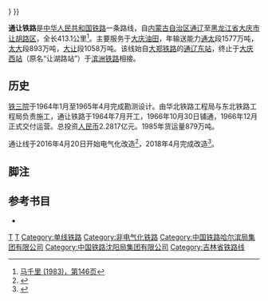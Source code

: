 {{Infobox rail system-route
|box_width=350px
|rail_name= 通让铁路
|other_name=
|name_bgcolor=
|banner_color=blue
|sec_banner_color=
|third_banner_color=
|logo_filename=
|image_width= 250px
|logo_bgcolor=
|logo_note=
|image=
|imagesize=
|caption=
|system_map=
|mapimage_width=
|map_bgcolor=
|locale= {{PRC}}
|service_type=客货两用
|network=
|start=
|begin_operation=
|end_operation=
|operation_note=
|system_length= 413公里
|length_in_operation=
|total_length=
|line_title= 线路
|lines= 
|stations=
|route_title=
|main_route=
|secondary_route=
|branch_route=
|standard= I级乙干线
|main_stations= [[通辽站|通辽]]、[[大庆西站|大庆西]]
|ridership=
|fleet_size=
|max_speed=
|track_gauge= 1435毫米（[[标准轨|标准轨]]）
|min_radius= 1000米
|max_grade= 4‰
|distance_between_mainlines= 
|block_signal= 继电半自动/自动(太平川-通辽)
|engine=  
|depot=
|operator=
|franchise=
|hq=
|key_person=
|website=
|route_map=
{{BS-table3}}
{{BS5|||CONTg|||||{{RoutemapRoute|Licon=u|[[京通铁路|京通铁路]]、[[大郑铁路|大郑铁路]]往[[通辽西站|通辽西站]]方向}}}}
{{BS5||CONTg|STR|||||{{RoutemapRoute|Licon=u|[[新通客运专线|新通客运专线]]往[[新民北站|新民北站]]方向}}}}
{{BS5|STR+l|KRZu|KRZlr+l|CONTfq||||{{RoutemapRoute|Licon=r|[[通霍铁路|通霍铁路]]、[[集通鐵路|集通鐵路]]往[[通辽北站|通辽北站]]方向}}}}
{{BS5|STR|STRl|ABZg+r||||}}
{{BS5|STR||BHF||||'''[[通辽站|通辽站]]'''||0 km}}
{{BS5|DST||STR||||[[通辽南站|通辽南站]]}}
{{BS5|STRl|STRq|ABZgr+r|||||}}
{{BS5|||BST||||[[通辽东站|通辽东站]]||8 km}}
{{BS5||CONTgq|ABZgr|||||{{RoutemapRoute|Licon=l|[[大郑铁路|大郑铁路]]往[[郑家屯站|郑家屯]]方向}}}}
{{BS5|||HST||||[[高林屯站|高林屯站]]||40 km}}
{{BS5|||HST||||[[宝龙山站|宝龙山站]]||63 km}}
{{BS5|||HST||||[[敖力布告站|敖力布告站]]||96 km}}
{{BS5|||STR+GRZq||||||↑[[内蒙古自治区|内蒙古自治区]]／[[吉林省|吉林省]]↓}}
{{BS5||CONTgq|ABZg+r|||||{{RoutemapRoute|Licon=l|[[平齐铁路|平齐铁路]]往[[四平站|四平]]方向}}}}
{{BS5|||HST||||[[太平川站|太平川站]]||121 km}}
{{BS5|||ABZgl|CONTfq||||{{RoutemapRoute|Licon=r|[[平齐铁路|平齐铁路]]往[[齐齐哈尔站|齐齐哈尔]]方向}}}}
{{BS5|||HST||||[[庆丰站|庆丰站]]||151 km}}
{{BS5|||HST||||[[巨宝站|巨宝站]]||163 km}}
{{BS5|||HST||||[[工农湖站|工农湖站]]||187 km}}
{{BS5|||BST||||[[官字井站|官字井站]]||208 km}}
{{BS5|||HST||||[[乾安站|乾安站]]||221 km}}
{{BS5|||HST||||[[海坨子站|海坨子站]]||245 km}}
{{BS5|||ABZg+l|CONTfq||||{{RoutemapRoute|Licon=r|[[长白铁路|长白铁路]]往[[白城站|白城]]方向}}}}
{{BS5|||HST||||[[大安北站|大安北站]]||277 km}}
{{BS5||CONTgq|ABZgr|||||{{RoutemapRoute|Licon=l|[[长白铁路|长白铁路]]往[[长春站|长春]]方向}}}}
{{BS5|||STR+GRZq||||||↑[[吉林省|吉林省]]／[[黑龙江省|黑龙江省]]↓}}
{{BS5||WASSERq|hKRZWae|WASSERq|||||←[[嫩江|嫩江]]←}}
{{BS5|||HST||||[[新肇站|新肇站]]||303 km}}
{{BS5|||HST||||[[劳动屯站|劳动屯站]]||324 km}}
{{BS5|||HST||||[[太阳升站|太阳升站]]||332 km}}
{{BS5|||BST||||[[立志站|立志站]]||338 km}}
{{BS5|||HST||||[[向阳村站|向阳村站]]||345 km}}
{{BS5|||HST||||[[新华屯站|新华屯站]]||355 km}}
{{BS5|||BST||||[[兴无站|兴无站]]||365 km}}
{{BS5|||BST||||[[八村站|八村站]]||375 km}}
{{BS5|||HST||||[[林源站|林源站]]||381 km}}
{{BS5|||HST||||[[创业村站|创业村站]]||388 km}}
{{BS5|||HST||||[[银浪站|银浪站]]||399 km}}
{{BS5|||HST||||[[独立屯站|独立屯站]]||408 km}}
{{BS5|||HST||||[[壮志站|壮志站]]||416 km}}
{{BS5|||ABZgl+l|CONTfq||||{{RoutemapRoute|Licon=r|[[滨洲铁路|滨洲铁路]]往[[满洲里站|满洲里]]方向}}}}
{{BS5|||BHF||||'''[[大庆西站|大庆西站]]'''||421 km}}
{{BS5||CONTgq|STRr|||||{{RoutemapRoute|Licon=l|[[滨洲铁路|滨洲铁路]]往[[哈尔滨站|哈尔滨]]方向}}}}
{{!}}}
}}

'''通让铁路'''是[[中华人民共和国铁路|中华人民共和国铁路]]一条路线，自[[内蒙古自治区|内蒙古自治区]][[通辽|通辽]]至[[黑龙江省|黑龙江省]][[大庆市|大庆市]][[让胡路区|让胡路区]]，全长413.1公里<ref>[[#马千里|马千里 (1983)，第146页]]</ref>。主要服务于[[大庆油田|大庆油田]]，年输送能力[[通辽站|通]][[太平川站|太]]段1577万吨，[[太平川站|太]][[大安北站|大]]段893万吨，[[大安北站|大]][[大庆西站|让]]段1058万吨。该线始自[[大郑铁路|大郑铁路]]的[[通辽东站|通辽东站]]，终止于[[大庆西站|大庆西站]]（原名“让湖路站”）于[[滨洲铁路|滨洲铁路]]相接。

==历史==
[[中国铁路设计集团|铁三院]]于1964年1月至1965年4月完成勘测设计。由华北铁路工程局与东北铁路工程局负责施工，通让铁路于1964年7月开工，1966年10月30日铺通，1966年12月正式交付运营。总投资[[人民币|人民币]]2.2817亿元。1985年货运量879万吨。

通让线于2016年4月20日开始电气化改造<ref>{{cite news|author=焦元; 王亮; 张喜海|url=http://www.peoplerail.com/rail/show-456-373809-1.html|title=平齐线、通让线电气化铁路接触网一次合闸送电成功|publisher=[[人民铁道|人民铁道]]|date=2018-03-22|accessdate=2018-05-14|archive-date=2018-05-14|archive-url=https://web.archive.org/web/20180514143011/http://www.peoplerail.com/rail/show-456-373809-1.html|dead-url=no}}</ref>，2018年4月完成改造<ref>{{cite news|url=http://www.cr23g.com/art/2018/4/26/art_1990_1880214.html|title=通让铁路电气化改造工程接触网全面开通|publisher=中铁二十三局集团有限公司|date=2018-04-26|accessdate=2018-05-14|archive-date=2018-05-14|archive-url=https://web.archive.org/web/20180514141319/http://www.cr23g.com/art/2018/4/26/art_1990_1880214.html|dead-url=no}}</ref>。

==脚注==
{{reflist}}
==参考书目==
* {{cite book| language = 中文|author=马千里|title=《中国铁路建筑编年史（1881-1981）》 |year=1983 |publisher=中国铁道出版社|location=北京市宣武区| ref =马千里}}
{{通让铁路}}
{{中国铁路|nocat}}
[[Category:黑龙江省铁路线|T]]
[[Category:内蒙古自治区铁路线|T]]
[[Category:单线铁路|Category:单线铁路]]
[[Category:非电气化铁路|Category:非电气化铁路]]
[[Category:中国铁路哈尔滨局集团有限公司|Category:中国铁路哈尔滨局集团有限公司]]
[[Category:中国铁路沈阳局集团有限公司|Category:中国铁路沈阳局集团有限公司]]
[[Category:吉林省铁路线|Category:吉林省铁路线]]